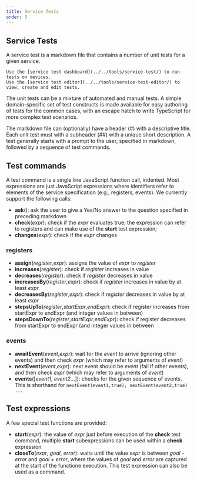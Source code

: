 ```yaml
---
title: Service Tests
order: 5
---
```


## Service Tests

A service test is a markdown file that contains a number of unit tests for a
given service. 

```info
Use the [service test dashboard](../../tools/service-test/) to run tests on devices. 
Use the [service test editor](../../tools/service-test-editor/) to
view, create and edit tests.
```

The unit tests can be a mixture of automated and manual tests.
A simple domain-specific set of test constructs is made available for easy
authoring of tests for the common cases, with an escape hatch to write TypeScript
for more complex test scenarios.

The markdown file can (optionally) have a header (#) with a descriptive title. Each unit
test must with a subheader (##) with a unique short description. A test
generally starts with a prompt to the user, specified in markdown, followed by 
a sequence of test commands. 

## Test commands

A test command is a single line JavaScript function call, indented. Most expressions are just JavaScript expressions where identifiers 
refer to elements of the service specification (e.g., registers, events). We currently
support the following calls:

- **ask**(): ask the user to give a Yes/No answer to the question specified in preceding markdown
- **check**(*expr*): check if the *expr* evaluates true; the expression can refer to registers and can make use of the **start** test expression;
- **changes**(*expr*): check if the *expr* changes

### registers

- **assign**(*register*,*expr*): assigns the value of *expr* to *register*
- **increases**(*register*): check if *register* increases in value
- **decreases**(*register*): check if *register* decreases in value
- **increasesBy**(*register*,*expr*): check if *register* increases in value by at least *expr*
- **decreasesBy**(*register*,*expr*): check if *register* decreases in value by at least *expr*
- **stepsUpTo**(*register*,*startExpr*,*endExpr*): check if register increases from startExpr to endExpr (and integer values in between)
- **stepsDownTo**(*register*,*startExpr*,*endExpr*): check if register decreases from startExpr to endExpr (and integer values in between

### events

- **awaitEvent**(*event*,*expr*): wait for the *event* to arrive (ignoring other events) and then check *expr* (which may refer to arguments of *event*)
- **nextEvent**(*event*,*expr*): next event should be *event* (fail if other events), and then check *expr* (which may refer to arguments of *event*)
- **events**([*event1*, *event2*...]): checks for the given sequence of events. This is shorthand for `nextEvent(event1,true); nextEvent(event2,true) ...`

## Test expressions

A few  special test functions are provided:

- **start**(*expr*): the value of *expr* just before execution of the **check** test command, multiple **start** subexpressions can be used within a **check** expression
- **closeTo**(*expr*, *goal*, *error*): waits until the value *expr* is between *goal - error* and *goal + error*, 
where the values of *goal* and *error* are captured at the start of the functione execution. This test expression can also be used
as a command.



